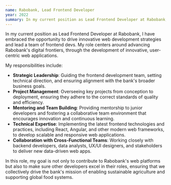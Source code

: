 ```yaml
---
name: Rabobank, Lead Frontend Developer
year: 2022
summary: In my current position as Lead Frontend Developer at Rabobank, I have embraced the opportunity to drive innovative web development strategies and lead a team of frontend devs. My role centers around advancing Rabobank's digital frontiers, through the development of innovative, user-centric web applications.
---
```


In my current position as Lead Frontend Developer at Rabobank, I have embraced the opportunity to drive innovative web development strategies and lead a team of frontend devs. My role centers around advancing Rabobank's digital frontiers, through the development of innovative, user-centric web applications.

My responsibilities include:

- **Strategic Leadership**: Guiding the frontend development team, setting technical direction, and ensuring alignment with the bank's broader business goals.
- **Project Management**: Overseeing key projects from conception to deployment, ensuring they adhere to the correct standards of quality and efficiency.
- **Mentoring and Team Building**: Providing mentorship to junior developers and fostering a collaborative team environment that encourages innovation and continuous learning.
- **Technical Expertise**: Implementing the latest frontend technologies and practices, including React, Angular, and other modern web frameworks, to develop scalable and responsive web applications.
- **Collaboration with Cross-Functional Teams**: Working closely with backend developers, data analysts, UX/UI designers, and stakeholders to deliver new data-driven web apps.

In this role, my goal is not only to contribute to Rabobank's web platforms but also to make sure other developers excel in their roles, ensuring that we collectively drive the bank's mission of enabling sustainable agriculture and supporting global food systems.

